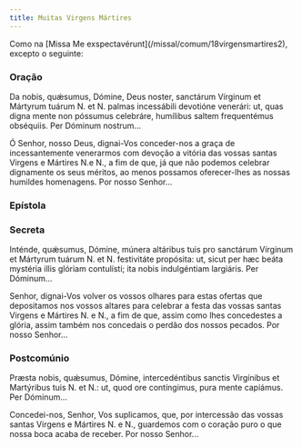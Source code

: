```yaml
---
title: Muitas Virgens Mártires
---
```


<aside>
  Como na [Missa Me exspectavérunt](/missal/comum/18virgensmartires2), excepto o
  seguinte:
</aside>


### Oração

<div class="side-by-side not-content">

Da nobis, quǽsumus, Dómine, Deus noster, sanctárum Vírginum et Mártyrum
    tuárum <span class="text-red-500">N.</span> et
    <span class="text-red-500">N.</span> palmas incessábili devotióne venerári: ut,
    quas digna mente non póssumus celebráre, humílibus saltem frequentémus obséquiis.
    Per Dóminum nostrum...

Ó Senhor, nosso Deus, dignai-Vos conceder-nos a graça de incessantemente
    venerarmos com devoção a vitória das vossas santas Virgens e Mártires
    <span class="text-red-500">N.</span>e <span class="text-red-500">N.</span>, a
    fim de que, já que não podemos celebrar dignamente os seus méritos, ao menos
    possamos oferecer-lhes as nossas humildes homenagens. Por nosso Senhor...

</div>

### Epístola

<LinkCard
  title="Epístola Virgens Mártires"
  href="/missal/comum/21virgemnaomartir2#epístola"
/>

### Secreta

<div class="side-by-side not-content">

Inténde, quǽsumus, Dómine, múnera altáribus tuis pro sanctárum Vírginum et
    Mártyrum tuárum <span class="text-red-500">N.</span> et
    <span class="text-red-500">N.</span> festivitáte propósita: ut, sicut per hæc
    beáta mystéria illis glóriam contulísti; ita nobis indulgéntiam largiáris. Per
    Dóminum...

Senhor, dignai-Vos volver os vossos olhares para estas ofertas que
    depositamos nos vossos altares para celebrar a festa das vossas santas
    Virgens e Mártires <span class="text-red-500">N.</span> e
    <span class="text-red-500">N.</span>, a fim de que, assim como lhes
    concedestes a glória, assim também nos concedais o perdão dos nossos
    pecados. Por nosso Senhor...

</div>

### Postcomúnio

<div class="side-by-side not-content">

Præsta nobis, quǽsumus, Dómine, intercedéntibus sanctis Virgínibus et
    Martýribus tuis <span class="text-red-500">N.</span> et
    <span class="text-red-500">N.</span>: ut, quod ore contíngimus, pura mente capiámus.
    Per Dóminum...

Concedei-nos, Senhor, Vos suplicamos, que, por intercessão das vossas santas
    Virgens e Mártires <span class="text-red-500">N.</span> e
    <span class="text-red-500">N.</span>, guardemos com o coração puro o que
    nossa boca acaba de receber. Por nosso Senhor...

</div>
